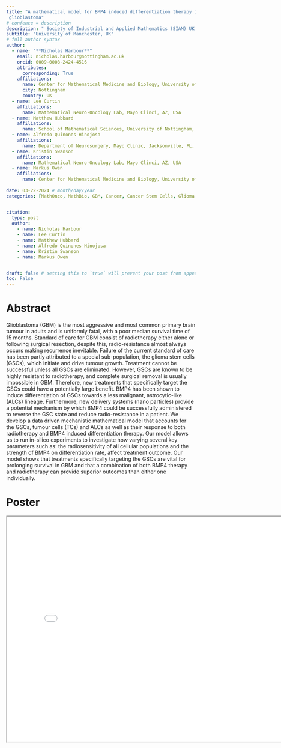 ```yaml
---
title: "A mathematical model for BMP4 induced differentiation therapy in combination with radiotherapy in
 glioblastoma"
# confence = description
description: " Society of Industrial and Applied Mathematics (SIAM) UK and Ireland Section Meeting"
subtitle: "University of Manchester, UK"
# full author syntax
author:
  - name: "**Nicholas Harbour**"
    email: nicholas.harbour@nottingham.ac.uk
    orcid: 0009-0008-2424-4516
    attributes:
      corresponding: True
    affiliations: 
      name: Center for Mathematical Medicine and Biology, University of Nottingham, UK
      city: Nottingham
      country: UK
  - name: Lee Curtin
    affiliations: 
      name: Mathematical Neuro-Oncology Lab, Mayo Clinci, AZ, USA
  - name: Matthew Hubbard
    affiliations: 
      name: School of Mathematical Sciences, University of Nottingham, UK
  - name: Alfredo Quinones-Hinojosa
    affiliations: 
      name: Department of Neurosurgery, Mayo Clinic, Jacksonville, FL, USA
  - name: Kristin Swanson
    affiliations: 
      name: Mathematical Neuro-Oncology Lab, Mayo Clinci, AZ, USA
  - name: Markus Owen
    affiliations: 
      name: Center for Mathematical Medicine and Biology, University of Nottingham, UK
     
date: 03-22-2024 # month/day/year
categories: [MathOnco, MathBio, GBM, Cancer, Cancer Stem Cells, Glioma Stem Cells, BMP4, SIAM] 


citation:
  type: post
  author: 
    - name: Nicholas Harbour
    - name: Lee Curtin
    - name: Matthew Hubbard
    - name: Alfredo Quinones-Hinojosa
    - name: Kristin Swanson
    - name: Markus Owen


draft: false # setting this to `true` will prevent your post from appearing on your listing page until you're ready!
toc: False
---
```


# Abstract

Glioblastoma (GBM) is the most aggressive and most common primary brain tumour in adults and is uniformly fatal, with a poor median survival time of 15 months. Standard of care for GBM consist of radiotherapy either alone or following surgical resection, despite this, radio-resistance almost always occurs making recurrence inevitable. Failure of the current standard of care has been partly attributed to a special sub-population, the glioma stem cells (GSCs), which initiate and drive tumour growth. Treatment cannot be successful unless all GSCs are eliminated. However, GSCs are known to be highly resistant to radiotherapy, and complete surgical removal is usually impossible in GBM. Therefore, new treatments that specifically target the GSCs could have a potentially large benefit. BMP4 has been shown to induce differentiation of GSCs towards a less malignant, astrocytic-like (ALCs) lineage. Furthermore, new delivery systems (nano particles) provide a potential mechanism by which BMP4 could be successfully administered to reverse the GSC state and reduce radio-resistance in a patient. We develop a data driven mechanistic mathematical model that accounts for the GSCs, tumour cells (TCs) and ALCs as well as their response to both radiotherapy and BMP4 induced differentiation therapy. Our model allows us to run in-silico experiments to investigate how varying several key parameters such as: the radiosensitivity of all cellular populations and the strength of BMP4 on differentiation rate, affect treatment outcome. Our model shows that treatments specifically targeting the GSCs are vital for prolonging survival in GBM and that a combination of both BMP4 therapy and radiotherapy can provide superior outcomes than either one individually.

# Poster

<iframe
 width = "800"
 height = "600"
 src = "SIAM_UKIE_poster.pdf">
</iframe>





